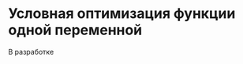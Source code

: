 # Условная оптимизация функции одной переменной {#sec-nonlinear-constrained-analytical-one}

::: {.callout-important title="Состояние разработки"}
В разработке
:::

